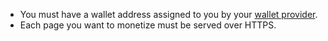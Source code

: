 - You must have a wallet address assigned to you by your [wallet provider](/wallets).
- Each page you want to monetize must be served over HTTPS.
